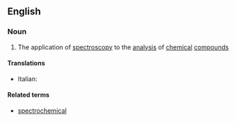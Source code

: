 ==English==

===Noun===
{{wikipedia}}
{{en-noun|-}}

# {{chemistry|physics}} The application of [[spectroscopy]] to the [[analysis]] of [[chemical]] [[compound]]s

====Translations====
{{trans-top|chemical spectroscopy}}
* Italian: {{t-|it|spettrochimica}}
{{trans-mid}}
{{trans-bottom}}

====Related terms====
* [[spectrochemical]]